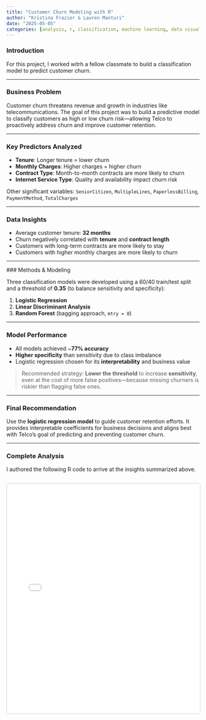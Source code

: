 ```yaml
---
title: "Customer Churn Modeling with R"
author: "Kristina Frazier & Lauren Manturi"
date: "2025-05-05"
categories: [analysis, r, classification, machine learning, data visualization, Linear Discriminant Analysis, Random Forest, Logistic Regression]
---
```


### Introduction

For this project, I worked witrh a fellow classmate to build a classification model to predict customer churn.

------------------------------------------------------------------------

### Business Problem

Customer churn threatens revenue and growth in industries like telecommunications. The goal of this project was to build a predictive model to classify customers as high or low churn risk—allowing Telco to proactively address churn and improve customer retention.

------------------------------------------------------------------------

### Key Predictors Analyzed

-   **Tenure**: Longer tenure = lower churn
-   **Monthly Charges**: Higher charges = higher churn
-   **Contract Type**: Month-to-month contracts are more likely to churn
-   **Internet Service Type**: Quality and availability impact churn risk

Other significant variables: `SeniorCitizen`, `MultipleLines`, `PaperlessBilling`, `PaymentMethod`, `TotalCharges`

------------------------------------------------------------------------

### Data Insights

-   Average customer tenure: **32 months**
-   Churn negatively correlated with **tenure** and **contract length**
-   Customers with long-term contracts are more likely to stay
-   Customers with higher monthly charges are more likely to churn

------------------------------------------------------------------------

###️ Methods & Modeling

Three classification models were developed using a 60/40 train/test split and a threshold of **0.35** (to balance sensitivity and specificity):

1.  **Logistic Regression**
2.  **Linear Discriminant Analysis**
3.  **Random Forest** (bagging approach, `mtry = 8`)

------------------------------------------------------------------------

### Model Performance

-   All models achieved \~**77% accuracy**
-   **Higher specificity** than sensitivity due to class imbalance
-   Logistic regression chosen for its **interpretability** and business value

> Recommended strategy: **Lower the threshold** to increase **sensitivity**, even at the cost of more false positives—because missing churners is riskier than flagging false ones.

------------------------------------------------------------------------

### Final Recommendation

Use the **logistic regression model** to guide customer retention efforts. It provides interpretable coefficients for business decisions and aligns best with Telco’s goal of predicting and preventing customer churn.

------------------------------------------------------------------------

### Complete Analysis

I authored the following R code to arrive at the insights summarized above.

::: {.iframe-container style="margin: 2em 0;"}
<iframe src="customerchurn_prelim_da.html" width="100%" height="600px" style="border: 1px solid #ccc; border-radius: 6px;">

</iframe>
:::
